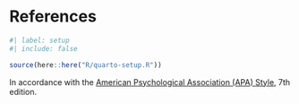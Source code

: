 # References {.unnumbered}

```r
#| label: setup
#| include: false

source(here::here("R/quarto-setup.R"))
```

In accordance with the [American Psychological Association (APA) Style](https://apastyle.apa.org/), 7th edition.

::: {#refs}
:::
